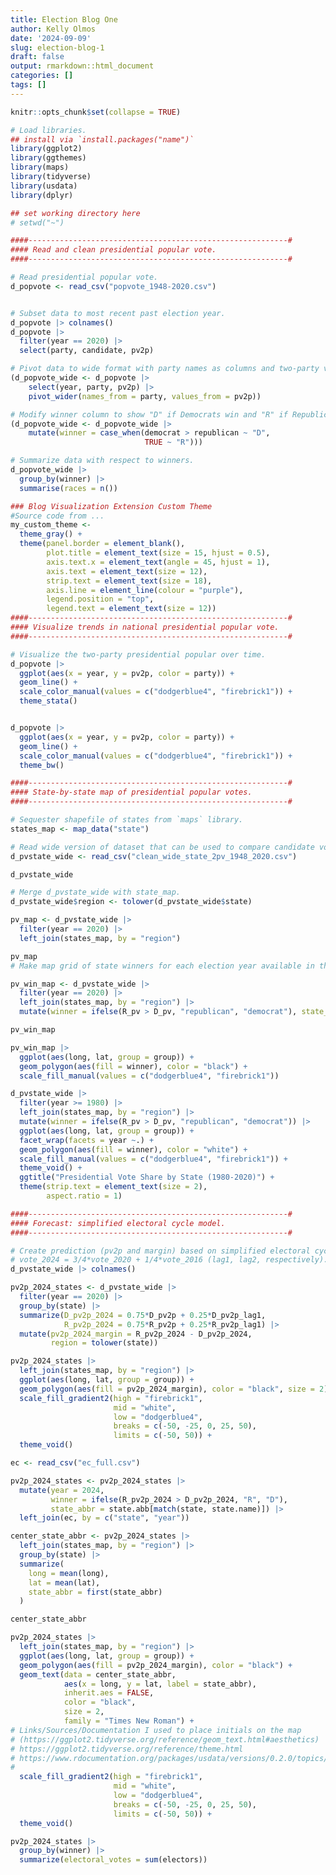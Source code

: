 ```yaml
---
title: Election Blog One
author: Kelly Olmos
date: '2024-09-09'
slug: election-blog-1
draft: false
output: rmarkdown::html_document
categories: []
tags: []
---
```

```r
knitr::opts_chunk$set(collapse = TRUE)
```

```r

# Load libraries.
## install via `install.packages("name")`
library(ggplot2)
library(ggthemes)
library(maps)
library(tidyverse)
library(usdata)
library(dplyr)

## set working directory here
# setwd("~")

####----------------------------------------------------------#
#### Read and clean presidential popular vote.
####----------------------------------------------------------#

# Read presidential popular vote. 
d_popvote <- read_csv("popvote_1948-2020.csv")


# Subset data to most recent past election year. 
d_popvote |> colnames()
d_popvote |> 
  filter(year == 2020) |> 
  select(party, candidate, pv2p)

# Pivot data to wide format with party names as columns and two-party vote share as values.
(d_popvote_wide <- d_popvote |>
    select(year, party, pv2p) |>
    pivot_wider(names_from = party, values_from = pv2p))

# Modify winner column to show "D" if Democrats win and "R" if Republicans win. 
(d_popvote_wide <- d_popvote_wide |> 
    mutate(winner = case_when(democrat > republican ~ "D",
                              TRUE ~ "R")))

# Summarize data with respect to winners. 
d_popvote_wide |> 
  group_by(winner) |>
  summarise(races = n())

### Blog Visualization Extension Custom Theme 
#Source code from ...
my_custom_theme <- 
  theme_gray() + 
  theme(panel.border = element_blank(),
        plot.title = element_text(size = 15, hjust = 0.5), 
        axis.text.x = element_text(angle = 45, hjust = 1),
        axis.text = element_text(size = 12),
        strip.text = element_text(size = 18),
        axis.line = element_line(colour = "purple"),
        legend.position = "top",
        legend.text = element_text(size = 12))
####----------------------------------------------------------#
#### Visualize trends in national presidential popular vote. 
####----------------------------------------------------------#

# Visualize the two-party presidential popular over time. 
d_popvote |> 
  ggplot(aes(x = year, y = pv2p, color = party)) + 
  geom_line() + 
  scale_color_manual(values = c("dodgerblue4", "firebrick1")) + 
  theme_stata()


d_popvote |> 
  ggplot(aes(x = year, y = pv2p, color = party)) + 
  geom_line() + 
  scale_color_manual(values = c("dodgerblue4", "firebrick1")) + 
  theme_bw()

####----------------------------------------------------------#
#### State-by-state map of presidential popular votes.
####----------------------------------------------------------#

# Sequester shapefile of states from `maps` library.
states_map <- map_data("state")

# Read wide version of dataset that can be used to compare candidate votes with one another. 
d_pvstate_wide <- read_csv("clean_wide_state_2pv_1948_2020.csv")

d_pvstate_wide

# Merge d_pvstate_wide with state_map.
d_pvstate_wide$region <- tolower(d_pvstate_wide$state) 

pv_map <- d_pvstate_wide |>
  filter(year == 2020) |>
  left_join(states_map, by = "region") 

pv_map
# Make map grid of state winners for each election year available in the dataset. 

pv_win_map <- d_pvstate_wide |> 
  filter(year == 2020) |> 
  left_join(states_map, by = "region") |> 
  mutate(winner = ifelse(R_pv > D_pv, "republican", "democrat"), state_abbr = state.abb[match(state, state.name)])

pv_win_map

pv_win_map |> 
  ggplot(aes(long, lat, group = group)) + 
  geom_polygon(aes(fill = winner), color = "black") + 
  scale_fill_manual(values = c("dodgerblue4", "firebrick1"))

d_pvstate_wide |> 
  filter(year >= 1980) |> 
  left_join(states_map, by = "region") |> 
  mutate(winner = ifelse(R_pv > D_pv, "republican", "democrat")) |> 
  ggplot(aes(long, lat, group = group)) + 
  facet_wrap(facets = year ~.) + 
  geom_polygon(aes(fill = winner), color = "white") + 
  scale_fill_manual(values = c("dodgerblue4", "firebrick1")) + 
  theme_void() + 
  ggtitle("Presidential Vote Share by State (1980-2020)") + 
  theme(strip.text = element_text(size = 2), 
        aspect.ratio = 1)

####----------------------------------------------------------#
#### Forecast: simplified electoral cycle model. 
####----------------------------------------------------------#

# Create prediction (pv2p and margin) based on simplified electoral cycle model: 
# vote_2024 = 3/4*vote_2020 + 1/4*vote_2016 (lag1, lag2, respectively). 
d_pvstate_wide |> colnames()

pv2p_2024_states <- d_pvstate_wide |> 
  filter(year == 2020) |> 
  group_by(state) |> 
  summarize(D_pv2p_2024 = 0.75*D_pv2p + 0.25*D_pv2p_lag1, 
            R_pv2p_2024 = 0.75*R_pv2p + 0.25*R_pv2p_lag1) |> 
  mutate(pv2p_2024_margin = R_pv2p_2024 - D_pv2p_2024, 
         region = tolower(state))

pv2p_2024_states |> 
  left_join(states_map, by = "region") |> 
  ggplot(aes(long, lat, group = group)) + 
  geom_polygon(aes(fill = pv2p_2024_margin), color = "black", size = 2) + 
  scale_fill_gradient2(high = "firebrick1", 
                       mid = "white", 
                       low = "dodgerblue4", 
                       breaks = c(-50, -25, 0, 25, 50), 
                       limits = c(-50, 50)) + 
  theme_void()

ec <- read_csv("ec_full.csv")

pv2p_2024_states <- pv2p_2024_states |> 
  mutate(year = 2024, 
         winner = ifelse(R_pv2p_2024 > D_pv2p_2024, "R", "D"), 
         state_abbr = state.abb[match(state, state.name)]) |> 
  left_join(ec, by = c("state", "year"))

center_state_abbr <- pv2p_2024_states |> 
  left_join(states_map, by = "region") |> 
  group_by(state) |> 
  summarize(
    long = mean(long),
    lat = mean(lat),
    state_abbr = first(state_abbr)
  )

center_state_abbr 

pv2p_2024_states |> 
  left_join(states_map, by = "region") |> 
  ggplot(aes(long, lat, group = group)) + 
  geom_polygon(aes(fill = pv2p_2024_margin), color = "black") +
  geom_text(data = center_state_abbr, 
            aes(x = long, y = lat, label = state_abbr),
            inherit.aes = FALSE, 
            color = "black",
            size = 2, 
            family = "Times New Roman") +
# Links/Sources/Documentation I used to place initials on the map 
# (https://ggplot2.tidyverse.org/reference/geom_text.html#aesthetics)
# https://ggplot2.tidyverse.org/reference/theme.html
# https://www.rdocumentation.org/packages/usdata/versions/0.2.0/topics/state2abbr
# 
  scale_fill_gradient2(high = "firebrick1", 
                       mid = "white", 
                       low = "dodgerblue4", 
                       breaks = c(-50, -25, 0, 25, 50), 
                       limits = c(-50, 50)) + 
  theme_void()

pv2p_2024_states |> 
  group_by(winner) |> 
  summarize(electoral_votes = sum(electors))


```

